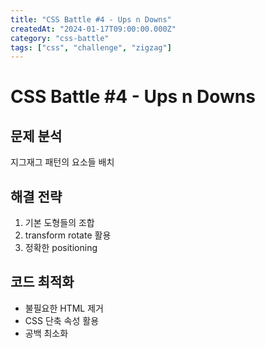 ```yaml
---
title: "CSS Battle #4 - Ups n Downs"
createdAt: "2024-01-17T09:00:00.000Z"
category: "css-battle"
tags: ["css", "challenge", "zigzag"]
---
```


# CSS Battle #4 - Ups n Downs

## 문제 분석

지그재그 패턴의 요소들 배치

## 해결 전략

1. 기본 도형들의 조합
2. transform rotate 활용
3. 정확한 positioning

## 코드 최적화

- 불필요한 HTML 제거
- CSS 단축 속성 활용
- 공백 최소화
